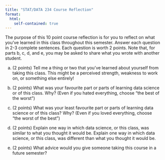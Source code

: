 ```yaml
---
title: "STAT/DATA 234 Course Reflection"
format: 
  html:
    self-contained: true
---
```


The purpose of this 10 point course reflection is for you to reflect on what you've learned in this class throughout this semester. Answer each question in 2-3 complete sentences. Each question is worth 2 points. Note that, for parts b, c, d, and e, you may be asked to share what you wrote with another student.

a. (2 points) Tell me a thing or two that you've learned about yourself from taking this class. This might be a perceived strength, weakness to work on, or something else entirely!

b. (2 points) What was your favourite part or parts of learning data science or of this class. Why? (Even if you hated everything, choose "the best of the worst")

c. (2 points) What was your least favourite part or parts of learning data science or of this class? Why? (Even if you loved everything, choose "the worst of the best")

d. (2 points) Explain one way in which data science, or this class, was similar to what you thought it would be. Explain one way in which data science, or this class, was different than what you thought it would be. 
e. (2 points) What advice would you give someone taking this course in a future semester?

<br>
